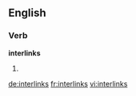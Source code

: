 ==English==

===Verb===
'''interlinks'''

# {{en-third-person singular of|interlink}}

[[de:interlinks]]
[[fr:interlinks]]
[[vi:interlinks]]